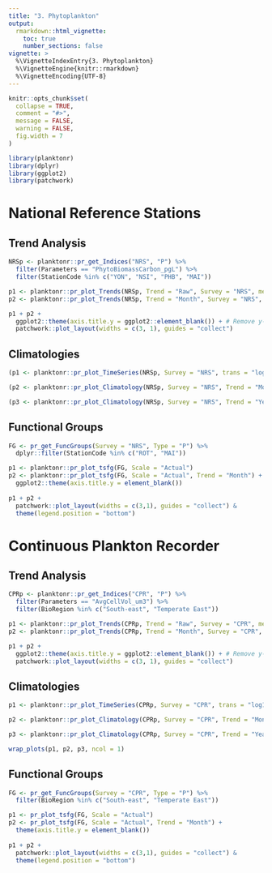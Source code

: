 ```yaml
---
title: "3. Phytoplankton"
output: 
  rmarkdown::html_vignette:
    toc: true
    number_sections: false
vignette: >
  %\VignetteIndexEntry{3. Phytoplankton}
  %\VignetteEngine{knitr::rmarkdown}
  %\VignetteEncoding{UTF-8}
---
```


```r
knitr::opts_chunk$set(
  collapse = TRUE,
  comment = "#>",
  message = FALSE,
  warning = FALSE,
  fig.width = 7
)
```

```r
library(planktonr)
library(dplyr)
library(ggplot2)
library(patchwork)
```

# National Reference Stations

## Trend Analysis

```r

NRSp <- planktonr::pr_get_Indices("NRS", "P") %>% 
  filter(Parameters == "PhytoBiomassCarbon_pgL") %>% 
  filter(StationCode %in% c("YON", "NSI", "PHB", "MAI"))

p1 <- planktonr::pr_plot_Trends(NRSp, Trend = "Raw", Survey = "NRS", method = "lm", trans = "log10")
p2 <- planktonr::pr_plot_Trends(NRSp, Trend = "Month", Survey = "NRS", method = "loess")

p1 + p2 + 
  ggplot2::theme(axis.title.y = ggplot2::element_blank()) + # Remove y-title from 2nd column
  patchwork::plot_layout(widths = c(3, 1), guides = "collect")

```

## Climatologies

```r
(p1 <- planktonr::pr_plot_TimeSeries(NRSp, Survey = "NRS", trans = "log10"))
```
```r
(p2 <- planktonr::pr_plot_Climatology(NRSp, Survey = "NRS", Trend = "Month", trans = "log10"))
```
```r
(p3 <- planktonr::pr_plot_Climatology(NRSp, Survey = "NRS", Trend = "Year", trans = "log10"))
```

## Functional Groups

```r
FG <- pr_get_FuncGroups(Survey = "NRS", Type = "P") %>% 
  dplyr::filter(StationCode %in% c("ROT", "MAI"))

p1 <- planktonr::pr_plot_tsfg(FG, Scale = "Actual")
p2 <- planktonr::pr_plot_tsfg(FG, Scale = "Actual", Trend = "Month") +
  ggplot2::theme(axis.title.y = element_blank())
      
p1 + p2 + 
  patchwork::plot_layout(widths = c(3,1), guides = "collect") & 
  theme(legend.position = "bottom")

```


# Continuous Plankton Recorder

## Trend Analysis

```r
CPRp <- planktonr::pr_get_Indices("CPR", "P") %>% 
  filter(Parameters == "AvgCellVol_um3") %>% 
  filter(BioRegion %in% c("South-east", "Temperate East"))

p1 <- planktonr::pr_plot_Trends(CPRp, Trend = "Raw", Survey = "CPR", method = "lm", trans = "log10")
p2 <- planktonr::pr_plot_Trends(CPRp, Trend = "Month", Survey = "CPR", method = "loess")

p1 + p2 + 
  ggplot2::theme(axis.title.y = ggplot2::element_blank()) + # Remove y-title from 2nd column
  patchwork::plot_layout(widths = c(3, 1), guides = "collect")

```


## Climatologies
```r
p1 <- planktonr::pr_plot_TimeSeries(CPRp, Survey = "CPR", trans = "log10") + theme(legend.position = "none", axis.title.y = element_blank())

p2 <- planktonr::pr_plot_Climatology(CPRp, Survey = "CPR", Trend = "Month", trans = "log10") + theme(legend.position = "none")

p3 <- planktonr::pr_plot_Climatology(CPRp, Survey = "CPR", Trend = "Year", trans = "log10") + theme(legend.position = "bottom", axis.title.y = element_blank())

wrap_plots(p1, p2, p3, ncol = 1)

```



## Functional Groups

```r
FG <- pr_get_FuncGroups(Survey = "CPR", Type = "P") %>% 
  filter(BioRegion %in% c("South-east", "Temperate East"))

p1 <- pr_plot_tsfg(FG, Scale = "Actual")
p2 <- pr_plot_tsfg(FG, Scale = "Actual", Trend = "Month") +
  theme(axis.title.y = element_blank())
      
p1 + p2 + 
  patchwork::plot_layout(widths = c(3,1), guides = "collect") & 
  theme(legend.position = "bottom")

```

